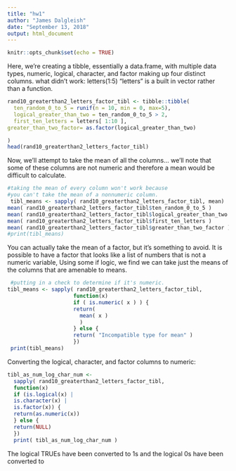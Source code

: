 ```yaml
---
title: "hw1"
author: "James Dalgleish"
date: "September 13, 2018"
output: html_document
---
```


```r
knitr::opts_chunk$set(echo = TRUE)
```
Here, we're creating a tibble, essentially a data.frame, with multiple data types, numeric, logical, character, and factor making up four distinct columns.
what didn't work:
letters(1:5)
"letters" is a built in vector rather than a function.
```r
rand10_greaterthan2_letters_factor_tibl <- tibble::tibble( 
  ten_random_0_to_5 = runif(n = 10, min = 0, max=5),
  logical_greater_than_two = ten_random_0_to_5 > 2,
  first_ten_letters = letters[ 1:10 ],
greater_than_two_factor= as.factor(logical_greater_than_two)

)
head(rand10_greaterthan2_letters_factor_tibl)
```
Now, we'll attempt to take the mean of all the columns... we'll note that some
of these columns are
not numeric and therefore a mean would be difficult to calculate.
```r
#taking the mean of every column won't work because 
#you can't take the mean of a nonnumeric column.
 tibl_means <- sapply( rand10_greaterthan2_letters_factor_tibl, mean)
mean( rand10_greaterthan2_letters_factor_tibl$ten_random_0_to_5 )
mean( rand10_greaterthan2_letters_factor_tibl$logical_greater_than_two )
mean( rand10_greaterthan2_letters_factor_tibl$first_ten_letters )
mean( rand10_greaterthan2_letters_factor_tibl$greater_than_two_factor )
#print(tibl_means)
```
You can actually take the mean of a factor, but it's something to avoid. It is
possible to have a factor that looks like a list of numbers that is not
a numeric variable, Using some if logic, we find we can take just the means
of the columns that are amenable to means.

```r
 #putting in a check to determine if it's numeric.
tibl_means <- sapply( rand10_greaterthan2_letters_factor_tibl,
                     function(x)
                     if ( is.numeric( x ) ) {
                     return( 
                       mean( x )
                       )
                     } else {
                     return( "Incompatible type for mean" )
                     })
 print(tibl_means)
```
Converting the logical, character, and factor columns to numeric:
```r
tibl_as_num_log_char_num <-
  sapply( rand10_greaterthan2_letters_factor_tibl,
  function(x)
  if (is.logical(x) |
  is.character(x) |
  is.factor(x)) {
  return(as.numeric(x))
  } else {
  return(NULL)
  })
  print( tibl_as_num_log_char_num )

```
The logical TRUEs have been converted to 1s and the logical 0s have been
converted to 
